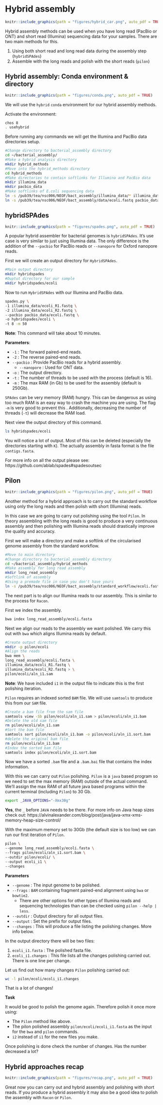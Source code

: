 # Hybrid assembly {#hybrid}
```r
knitr::include_graphics(path = "figures/hybrid_car.png", auto_pdf = TRUE)
``` 

Hybrid assembly methods can be used when you have long read (PacBio or ONT) and short read (Illumina) sequencing data for your samples. There are two main methods for this.

1. Using both short read and long read data during the assembly step (`hybridSPAdes`)
2. Assemble with the long reads and polish with the short reads (`pilon`)

## Hybrid assembly: Conda environment & directory
```r
knitr::include_graphics(path = "figures/conda.png", auto_pdf = TRUE)
``` 

We will use the `hybrid` `conda` environment for our hybrid assembly methods.

Activate the environment:

```bash
chos 8
. usehybrid
```

Before running any commands we will get the Illumina and PacBio data directories setup.

```bash
#Change directory to bacterial_assembly directory
cd ~/bacterial_assembly/
#Make a hybrid analysis directory
mkdir hybrid_methods
#Move into the hybrid_methods directory
cd hybrid_methods
#Make directories to contain softlinks for Illumina and PacBio data
mkdir illumina_data
mkdir pacbio_data
#Make softlinks of E.coli sequencing data
ln -s /pub39/tea/nsc006/NEOF/bact_assembly/illumina_data/* illumina_data
ln -s /pub39/tea/nsc006/NEOF/bact_assembly/data/ecoli.fastq pacbio_data
```

## hybridSPAdes
```r
knitr::include_graphics(path = "figures/spades.png", auto_pdf = TRUE)
``` 

A popular hybrid assembler for bacterial genomes is `hybridSPAdes`. It's use case is very similar to just using Illumina data. The only difference is the addition of the `--pacbio` for PacBio reads or `--nanopore` for Oxford nanopore reads.

First we will create an output directory for `HybridSPAdes`.

```bash
#Main output directory
mkdir hybridspades
#Ouptut directory for our sample
mkdir hybridspades/ecoli
```

Now to run `HybridSPAdes` with our Illumina and PacBio data.

```bash
spades.py \
-1 illumina_data/ecoli_R1.fastq \
-2 illumina_data/ecoli_R2.fastq \
--pacbio pacbio_data/ecoli.fastq \
-o hybridspades/ecoli \
-t 8 -m 50
```

__Note__: This command will take about 10 minutes.

__Parameters__:

- `-1` : The forward paired-end reads.
- `-2` : The reverse paired-end reads.
- `--pacbio` : Provide PacBio reads for a hybrid assembly.
   - `--nanopore` : Used for ONT data.
- `-o` : The output directory.
- `-t` : The number of threads to be used with the process (default is 16).
- `-m` : The max RAM (in Gb) to be used for the assembly (default is 250Gb).

`SPAdes` can be very memory (RAM) hungry. This can be dangerous as using too much RAM is an easy way to crash the machine you are using. The flag `-m` is very good to prevent this . Additionally, decreasing the number of threads (`-t`) will decrease the RAM load.

Next view the output directory of this command.

```bash
ls hybridspades/ecoli
```

You will notice a lot of output. Most of this can be deleted (especially the directories starting with `K`). The actually assembly in fasta format is the file `contigs.fasta`.

For more info on all the output please see: https://github.com/ablab/spades#spadesoutsec

## Pilon
```r
knitr::include_graphics(path = "figures/pilon.png", auto_pdf = TRUE)
``` 

Another method for a hybrid approach is to carry out the standard workflow using only the long reads and then polish with short (Illumina) reads.

In this case we are going to carry out polishing using the tool `Pilon`. In theory assembling with the long reads is good to produce a very continuous assembly and then polishing with Illumina reads should drastically improve the quality and accuracy.

First we will make a directory and make a softlink of the circularised genome assembly from the standard workflow.

```bash
#Move to main directory
#Change directory to bacterial_assembly directory
cd ~/bacterial_assembly/hybrid_methods
#Make assembly for long read assembly
mkdir long_read_assembly
#Softlink of assembly
#Using a premade file in case you don't have yours
ln -s /pub39/tea/nsc006/NEOF/bact_assembly/standard_workflow/ecoli.fasta long_read_assembly
```

The next part is to align our Illumina reads to our assembly. This is similar to the process for `Racon`. 

First we index the assembly.

```bash
bwa index long_read_assembly/ecoli.fasta
```

Next we align our reads to the assembly we want polished. We carry this out with `bwa` which aligns Illumina reads by default.

```bash
#Create output directory
mkdir -p pilon/ecoli
#Align the reads
bwa mem \
long_read_assembly/ecoli.fasta \
illumina_data/ecoli_R1.fastq \
illumina_data/ecoli_R2.fastq > \
pilon/ecoli/aln_i1.sam
```

__Note__: We have included `i1` in the output file to indicate  this is the first polishing iteration.

`Pilon` requires an indexed sorted `BAM` file. We will use `samtools` to produce this from our `SAM` file.

```bash
#Create a bam file from the sam file
samtools view -Sb pilon/ecoli/aln_i1.sam > pilon/ecoli/aln_i1.bam
#Delete the old sam file
rm pilon/ecoli/aln_i1.sam
#Sort the bam file
samtools sort pilon/ecoli/aln_i1.bam -o pilon/ecoli/aln_i1.sort.bam
#delete the original bam file
rm pilon/ecoli/aln_i1.bam
#Index the sorted bam file
samtools index pilon/ecoli/aln_i1.sort.bam
```

Now we have a sorted `.bam` file and a `.bam.bai` file that contains the index information.

With this we can carry out `Pilon` polishing. `Pilon` is a `java` based program so we need to set the max memory (RAM) outside of the actual command. We'll assign the max RAM of all future java based programs within the current terminal (including `Pilon`) to 30 Gb.

```bash
export _JAVA_OPTIONS="-Xmx30g"
```

__Yes__, the `_` before `JAVA` needs to be there. For more info on Java heap sizes check out: https://alvinalexander.com/blog/post/java/java-xmx-xms-memory-heap-size-control/

With the maximum memory set to 30Gb (the default size is too low) we can run our first iteration of `Pilon`.

```bash
pilon \
--genome long_read_assembly/ecoli.fasta \
--frags pilon/ecoli/aln_i1.sort.bam \
--outdir pilon/ecoli/ \
--output ecoli_i1 \
--changes 
```

__Parameters__

- `--genome` : The input genome to be polished.
- `--frags` : `BAM` containing fragment paired-end alignment using `bwa` or `bowtie2`.
   - There are other options for other types of Illumina reads and sequencing technologies than can be checked using `pilon --help | less`.
- `--outdir` : Output directory for all output files.
- `--output` : Set the prefix for output files.
- `--changes` : This will produce a file listing the polishing changes. More info below.

In the output directory there will be two files:

1. `ecoli_i1.fasta` : The polished fasta file.
2. `ecoli_i1.changes` : This file lists all the changes polishing carried out. There is one line per change.

Let us find out how many changes `Pilon` polishing carried out:

```bash
wc -l pilon/ecoli/ecoli_i1.changes
```

That is a lot of changes! 

__Task__

It would be good to polish the genome again. Therefore polish it once more using:

- The `Pilon` method like above.
- The pilon polished assembly `pilon/ecoli/ecoli_i1.fasta` as the input for the `bwa` and `pilon` commands.
- `i2` instead of `i1` for the new files you make.

Once polishing is done check the number of changes. Has the number decreased a lot?

## Hybrid approaches recap
```r
knitr::include_graphics(path = "figures/recap.png", auto_pdf = TRUE)
``` 

Great now you can carry out and hybrid assembly and polishing with short reads. If you produce a hybrid assembly it may also be a good idea to polish the assembly with `Racon` or `Pilon`.

